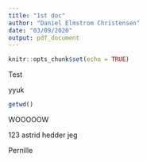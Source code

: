 ```yaml
---
title: "1st doc"
author: "Daniel Elmstrom Christensen"
date: "03/09/2020"
output: pdf_document
---
```


```r
knitr::opts_chunk$set(echo = TRUE)
```

Test

yyuk

```r
getwd()
```

WOOOOOW

123 astrid hedder jeg

Pernille